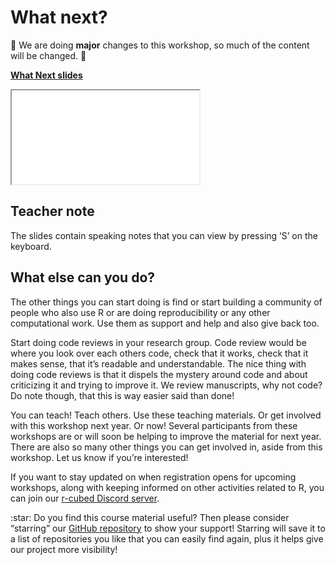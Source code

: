# What next? {#sec-final-remarks}

::: {.callout-warning appearance="default"}
🚧 We are doing **major** changes to this workshop, so much of the content will be changed. 🚧
:::

[**What Next slides**](../slides/what-next.html)

<div>

```{=html}
<iframe class="slide-deck" src="../slides/what-next.html"></iframe>
```

</div>

::: {.callout-note appearance="minimal" collapse="true"}
## Teacher note

The slides contain speaking notes that you can view by pressing 'S' on
the keyboard.
:::

## What else can you do?

The other things you can start doing is find or start building a
community of people who also use R or are doing reproducibility or any
other computational work. Use them as support and help and also give
back too.

Start doing code reviews in your research group. Code review would be
where you look over each others code, check that it works, check that it
makes sense, that it's readable and understandable. The nice thing with
doing code reviews is that it dispels the mystery around code and about
criticizing it and trying to improve it. We review manuscripts, why not
code? Do note though, that this is way easier said than done!

You can teach! Teach others. Use these teaching materials. Or get
involved with this workshop next year. Or now! Several participants from
these workshops are or will soon be helping to improve the material for
next year. There are also so many other things you can get involved in,
aside from this workshop. Let us know if you're interested!

If you want to stay updated on when registration opens for upcoming
workshops, along with keeping informed on other activities related to R,
you can join our [r-cubed Discord
server](https://discord.gg/xHPyj7dxJx).

::: {.callout-tip appearance="minimal"}
:star: Do you find this course material useful? Then please consider
"starring" our [GitHub
repository](https://github.com/rostools/r-cubed-intermediate/) to show your
support! Starring will save it to a list of repositories you like that
you can easily find again, plus it helps give our project more
visibility!
:::

